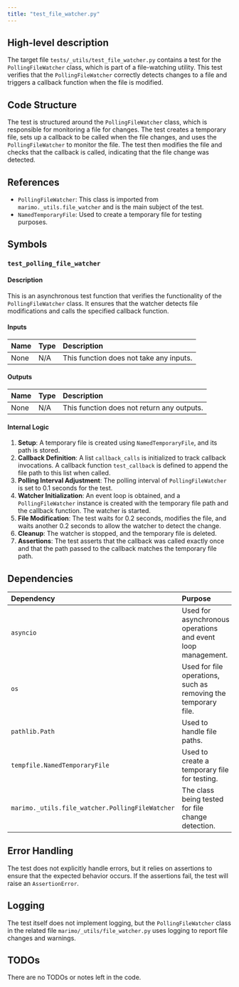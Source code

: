 ```yaml
---
title: "test_file_watcher.py"
---
```


## High-level description

The target file `tests/_utils/test_file_watcher.py` contains a test for the `PollingFileWatcher` class, which is part of a file-watching utility. This test verifies that the `PollingFileWatcher` correctly detects changes to a file and triggers a callback function when the file is modified.

## Code Structure

The test is structured around the `PollingFileWatcher` class, which is responsible for monitoring a file for changes. The test creates a temporary file, sets up a callback to be called when the file changes, and uses the `PollingFileWatcher` to monitor the file. The test then modifies the file and checks that the callback is called, indicating that the file change was detected.

## References

- `PollingFileWatcher`: This class is imported from `marimo._utils.file_watcher` and is the main subject of the test.
- `NamedTemporaryFile`: Used to create a temporary file for testing purposes.

## Symbols

### `test_polling_file_watcher`
#### Description
This is an asynchronous test function that verifies the functionality of the `PollingFileWatcher` class. It ensures that the watcher detects file modifications and calls the specified callback function.

#### Inputs
| Name | Type | Description |
|:-----|:-----|:------------|
| None | N/A  | This function does not take any inputs. |

#### Outputs
| Name | Type | Description |
|:-----|:-----|:------------|
| None | N/A  | This function does not return any outputs. |

#### Internal Logic
1. **Setup**: A temporary file is created using `NamedTemporaryFile`, and its path is stored.
2. **Callback Definition**: A list `callback_calls` is initialized to track callback invocations. A callback function `test_callback` is defined to append the file path to this list when called.
3. **Polling Interval Adjustment**: The polling interval of `PollingFileWatcher` is set to 0.1 seconds for the test.
4. **Watcher Initialization**: An event loop is obtained, and a `PollingFileWatcher` instance is created with the temporary file path and the callback function. The watcher is started.
5. **File Modification**: The test waits for 0.2 seconds, modifies the file, and waits another 0.2 seconds to allow the watcher to detect the change.
6. **Cleanup**: The watcher is stopped, and the temporary file is deleted.
7. **Assertions**: The test asserts that the callback was called exactly once and that the path passed to the callback matches the temporary file path.

## Dependencies

| Dependency | Purpose |
|:-----------|:--------|
| `asyncio` | Used for asynchronous operations and event loop management. |
| `os` | Used for file operations, such as removing the temporary file. |
| `pathlib.Path` | Used to handle file paths. |
| `tempfile.NamedTemporaryFile` | Used to create a temporary file for testing. |
| `marimo._utils.file_watcher.PollingFileWatcher` | The class being tested for file change detection. |

## Error Handling

The test does not explicitly handle errors, but it relies on assertions to ensure that the expected behavior occurs. If the assertions fail, the test will raise an `AssertionError`.

## Logging

The test itself does not implement logging, but the `PollingFileWatcher` class in the related file `marimo/_utils/file_watcher.py` uses logging to report file changes and warnings.

## TODOs

There are no TODOs or notes left in the code.